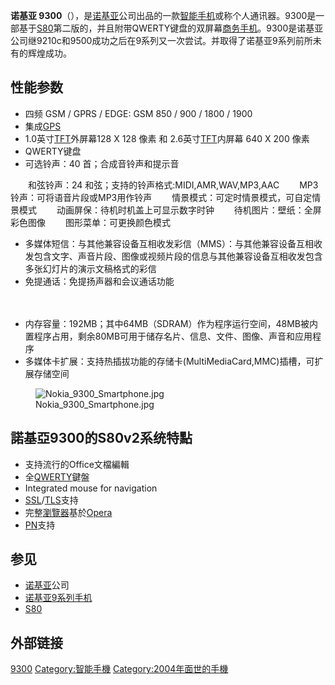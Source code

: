 {{Information appliance
| name         = 诺基亚 9300<br>Nokia 9300
| logo         = 
| image        = Nokia9300.png
| manufacturer = [[诺基亚|诺基亚]]
| type         = [[智能手机|智能手机]]
| connectivity = [[GPRS|GPRS]], [[EDGE|EDGE]]
| lifespan     = 2005年第一季
| media        = [[MMC|MMC]]
| os           = [[S80|Symbian OS (7.0) + S80v2]]
| camera       = 无
| input        = [[QWERTY键盘|QWERTY键盘]]
| power        = [[电池|电池]]
}}

'''诺基亚 9300'''（{{lang|en|'''Nokia 9300'''}}），是[[诺基亚|诺基亚]]公司出品的一款[[智能手机|智能手机]]或称个人通讯器。9300是一部基于[[S80|S80]]第二版的，并且附带QWERTY键盘的双屏幕[[商务手机|商务手机]]。9300是诺基亚公司继9210c和9500成功之后在9系列又一次尝试。并取得了诺基亚9系列前所未有的辉煌成功。

==性能参数==

* 四频 GSM / GPRS / EDGE: GSM 850 / 900 / 1800 / 1900  
* 集成[[GPS|GPS]] 
* 1.0英寸[[TFT|TFT]]外屏幕128 X 128 像素 和 2.6英寸[[TFT|TFT]]内屏幕 640 X 200 像素 
* QWERTY键盘
*可选铃声：40 首；合成音铃声和提示音
　　和弦铃声：24 和弦；支持的铃声格式:MIDI,AMR,WAV,MP3,AAC
　　MP3铃声：可将语音片段或MP3用作铃声
　　情景模式：可定时情景模式，可自定情景模式
　　动画屏保：待机时机盖上可显示数字时钟
　　待机图片：壁纸：全屏彩色图像
　　图形菜单：可更换颜色模式 
*多媒体短信：与其他兼容设备互相收发彩信（MMS）：与其他兼容设备互相收发包含文字、声音片段、图像或视频片段的信息与其他兼容设备互相收发包含多张幻灯片的演示文稿格式的彩信
*免提通话：免提扬声器和会议通话功能
　　
*内存容量：192MB；其中64MB（SDRAM）作为程序运行空间，48MB被内置程序占用，剩余80MB可用于储存名片、信息、文件、图像、声音和应用程序
*多媒体卡扩展：支持热插拔功能的存储卡(MultiMediaCard,MMC)插槽，可扩展存储空间

[[File:Nokia_9300_Smartphone.jpg|thumb]]

==諾基亞9300的S80v2系统特點==

*支持流行的Office文檔編輯
*全[[QWERTY|QWERTY]]鍵盤
*Integrated mouse for navigation
*[[SSL|SSL]]/[[TLS|TLS]]支持
*完整[[瀏覽器|瀏覽器]]基於[[Opera_Mobile|Opera]]
* [[PN|PN]]支持

==参见==

* [[诺基亚|诺基亚]]公司
* [[诺基亚9系列手机|诺基亚9系列手机]]
*[[S80|S80]]
==外部链接==

{{Nokia phones}}

[[Category:诺基亚手机|9300]]
[[Category:智能手機|Category:智能手機]]
[[Category:2004年面世的手機|Category:2004年面世的手機]]